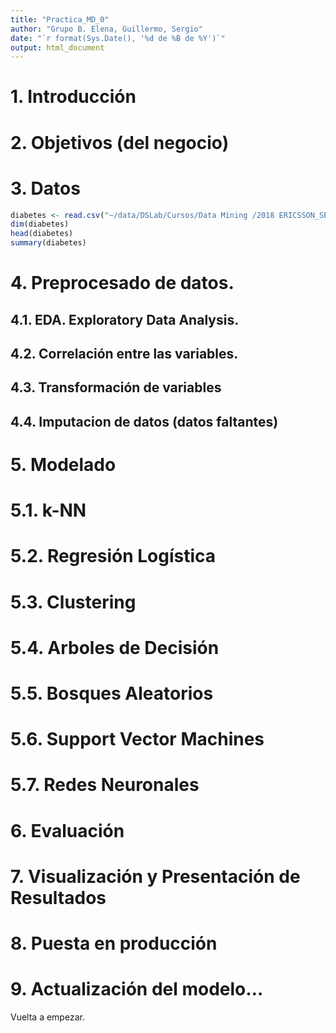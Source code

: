 ```yaml
---
title: "Practica_MD_0"
author: "Grupo B. Elena, Guillermo, Sergio"
date: "`r format(Sys.Date(), '%d de %B de %Y')`"
output: html_document
---
```


# 1. Introducción

# 2. Objetivos (del negocio)

# 3. Datos 

```r
diabetes <- read.csv("~/data/DSLab/Cursos/Data Mining /2018 ERICSSON_SEPT/14. Ejercicios Prácticos/diabetes.csv")
dim(diabetes)
head(diabetes)
summary(diabetes)
```
# 4. Preprocesado de datos.

## 4.1. EDA. Exploratory Data Analysis.

## 4.2. Correlación entre las variables.

## 4.3. Transformación de variables

## 4.4. Imputacion de datos (datos faltantes)

# 5. Modelado

# 5.1. k-NN
# 5.2. Regresión Logística
# 5.3. Clustering
# 5.4. Arboles de Decisión
# 5.5. Bosques Aleatorios
# 5.6. Support Vector Machines
# 5.7. Redes Neuronales

# 6. Evaluación

# 7. Visualización y Presentación de Resultados

# 8. Puesta en producción

# 9. Actualización del modelo...
Vuelta a empezar.





